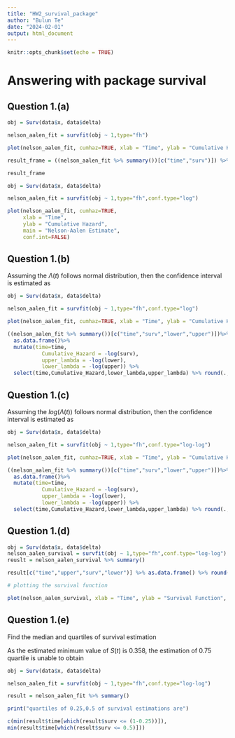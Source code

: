 ```yaml
---
title: "HW2_survival_package"
author: "Bulun Te"
date: "2024-02-01"
output: html_document
---
```


```r
knitr::opts_chunk$set(echo = TRUE)
```



# Answering with package survival

## Question 1.(a)

```r

obj = Surv(data$x, data$delta)

nelson_aalen_fit = survfit(obj ~ 1,type="fh")

plot(nelson_aalen_fit, cumhaz=TRUE, xlab = "Time", ylab = "Cumulative Hazard", main = "Nelson-Aalen Estimate")

result_frame = ((nelson_aalen_fit %>% summary())[c("time","surv")]) %>% as.data.frame() %>% mutate(time=time,Cumulative_Hazard = -log(surv))

result_frame

```


```r

obj = Surv(data$x, data$delta)

nelson_aalen_fit = survfit(obj ~ 1,type="fh",conf.type="log")

plot(nelson_aalen_fit, cumhaz=TRUE, 
     xlab = "Time", 
     ylab = "Cumulative Hazard", 
     main = "Nelson-Aalen Estimate",
     conf.int=FALSE)


```

## Question 1.(b)

Assuming the $\Lambda (t)$ follows normal distribution, then the confidence interval is estimated as

```r

obj = Surv(data$x, data$delta)

nelson_aalen_fit = survfit(obj ~ 1,type="fh",conf.type="log")

plot(nelson_aalen_fit, cumhaz=TRUE, xlab = "Time", ylab = "Cumulative Hazard", main = "Nelson-Aalen Estimate")

((nelson_aalen_fit %>% summary())[c("time","surv","lower","upper")])%>% 
  as.data.frame()%>% 
  mutate(time=time,
           Cumulative_Hazard = -log(surv),
           upper_lambda = -log(lower),
           lower_lambda = -log(upper)) %>%
  select(time,Cumulative_Hazard,lower_lambda,upper_lambda) %>% round(.,4)

```


## Question 1.(c)

Assuming the $log(\Lambda (t))$ follows normal distribution, then the confidence interval is estimated as

```r

obj = Surv(data$x, data$delta)

nelson_aalen_fit = survfit(obj ~ 1,type="fh",conf.type="log-log")

plot(nelson_aalen_fit, cumhaz=TRUE, xlab = "Time", ylab = "Cumulative Hazard", main = "Nelson-Aalen Estimate")

((nelson_aalen_fit %>% summary())[c("time","surv","lower","upper")])%>% 
  as.data.frame()%>% 
  mutate(time=time,
           Cumulative_Hazard = -log(surv),
           upper_lambda = -log(lower),
           lower_lambda = -log(upper)) %>%
  select(time,Cumulative_Hazard,lower_lambda,upper_lambda) %>% round(.,4)

```




## Question 1.(d)



```r

obj = Surv(data$x, data$delta)
nelson_aalen_survival = survfit(obj ~ 1,type="fh",conf.type="log-log")
reuslt = nelson_aalen_survival %>% summary() 

result[c("time","upper","surv","lower")] %>% as.data.frame() %>% round(.,6)

# plotting the survival function

plot(nelson_aalen_survival, xlab = "Time", ylab = "Survival Function", main = "Nelson-Aalen Estimate")

```

## Question 1.(e)

Find the median and quartiles of survival estimation

As the estimated minimum value of $S(t)$ is 0.358, the estimation of 0.75 quartile is unable to obtain


```r


obj = Surv(data$x, data$delta)

nelson_aalen_fit = survfit(obj ~ 1,type="fh",conf.type="log-log")

result = nelson_aalen_fit %>% summary()

print("quartiles of 0.25,0.5 of survival estimations are")

c(min(result$time[which(result$surv <= (1-0.25))]),
min(result$time[which(result$surv <= 0.5)]))

```

